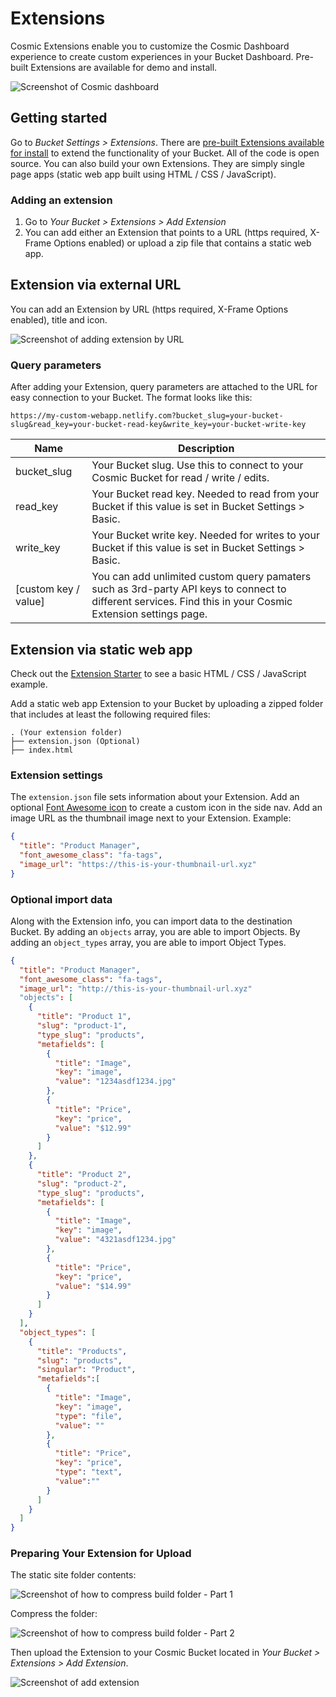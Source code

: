 # Extensions

Cosmic Extensions enable you to customize the Cosmic Dashboard experience to create custom experiences in your Bucket Dashboard.
Pre-built Extensions are available for demo and install.

![Screenshot of Cosmic dashboard](https://web-assets.cosmicjs.com/images/docs/dashboard-screenshot.jpg)

## Getting started

Go to _Bucket Settings > Extensions_. There are [pre-built Extensions available for install](https://cosmicjs.com/extensions) to extend the functionality of your Bucket. All of the code is open source. You can also build your own Extensions. They are simply single page apps (static web app built using HTML / CSS / JavaScript).

### Adding an extension

1. Go to _Your Bucket > Extensions > Add Extension_
1. You can add either an Extension that points to a URL (https required, X-Frame Options enabled) or upload a zip file that contains a static web app.

## Extension via external URL

You can add an Extension by URL (https required, X-Frame Options enabled), title and icon.

![Screenshot of adding extension by URL](https://web-assets.cosmicjs.com/images/docs/add-extension-url.png)

### Query parameters

After adding your Extension, query parameters are attached to the URL for easy connection to your Bucket. The format looks like this:

```
https://my-custom-webapp.netlify.com?bucket_slug=your-bucket-slug&read_key=your-bucket-read-key&write_key=your-bucket-write-key
```

| Name                 | Description                                                                                                                                                |
| -------------------- | ---------------------------------------------------------------------------------------------------------------------------------------------------------- |
| bucket_slug          | Your Bucket slug. Use this to connect to your Cosmic Bucket for read / write / edits.                                                                      |
| read_key             | Your Bucket read key. Needed to read from your Bucket if this value is set in Bucket Settings > Basic.                                                     |
| write_key            | Your Bucket write key. Needed for writes to your Bucket if this value is set in Bucket Settings > Basic.                                                   |
| [custom key / value] | You can add unlimited custom query pamaters such as 3rd-party API keys to connect to different services. Find this in your Cosmic Extension settings page. |

## Extension via static web app

Check out the [Extension Starter](https://github.com/cosmicjs/extension-starter) to see a basic HTML / CSS / JavaScript example.

Add a static web app Extension to your Bucket by uploading a zipped folder that includes at least the following required files:

```
. (Your extension folder)
├── extension.json (Optional)
├── index.html
```

### Extension settings

The `extension.json` file sets information about your Extension. Add an optional [Font Awesome icon](http://fontawesome.io/icons/) to create a custom icon in the side nav. Add an image URL as the thumbnail image next to your Extension. Example:

```json
{
  "title": "Product Manager",
  "font_awesome_class": "fa-tags",
  "image_url": "https://this-is-your-thumbnail-url.xyz"
}
```

### Optional import data

Along with the Extension info, you can import data to the destination Bucket. By adding an `objects` array, you are able to import Objects. By adding an `object_types` array, you are able to import Object Types.

```json
{
  "title": "Product Manager",
  "font_awesome_class": "fa-tags",
  "image_url": "http://this-is-your-thumbnail-url.xyz"
  "objects": [
    {
      "title": "Product 1",
      "slug": "product-1",
      "type_slug": "products",
      "metafields": [
        {
          "title": "Image",
          "key": "image",
          "value": "1234asdf1234.jpg"
        },
        {
          "title": "Price",
          "key": "price",
          "value": "$12.99"
        }
      ]
    },
    {
      "title": "Product 2",
      "slug": "product-2",
      "type_slug": "products",
      "metafields": [
        {
          "title": "Image",
          "key": "image",
          "value": "4321asdf1234.jpg"
        },
        {
          "title": "Price",
          "key": "price",
          "value": "$14.99"
        }
      ]
    }
  ],
  "object_types": [
    {
      "title": "Products",
      "slug": "products",
      "singular": "Product",
      "metafields":[
        {
          "title": "Image",
          "key": "image",
          "type": "file",
          "value": ""
        },
        {
          "title": "Price",
          "key": "price",
          "type": "text",
          "value":""
        }
      ]
    }
  ]
}
```

### Preparing Your Extension for Upload

The static site folder contents:

![Screenshot of how to compress build folder - Part 1](https://web-assets.cosmicjs.com/images/docs/compress-1.png)

Compress the folder:

![Screenshot of how to compress build folder - Part 2](https://web-assets.cosmicjs.com/images/docs/compress-2.png)

Then upload the Extension to your Cosmic Bucket located in _Your Bucket > Extensions > Add Extension_.

![Screenshot of add extension](https://web-assets.cosmicjs.com/images/docs/add-extension-zip.png)
